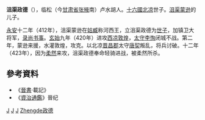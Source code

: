 '''沮渠政德'''（{{bd|4世紀||423年|catIdx=J}}），临松（今[[甘肃省|甘肃省]][[张掖|张掖]]南）卢水胡人。[[十六國|十六國]][[北凉|北凉]]世子。[[沮渠蒙逊|沮渠蒙逊]]的儿子。

[[永安_(北涼)|永安]]十二年（412年），沮渠蒙逊在[[姑臧|姑臧]]称河西王，立沮渠政德为[[世子|世子]]，加镇卫大将军，[[录尚书事|录尚书事]]。[[玄始|玄始]]九年（420年）进攻[[西凉|西凉]][[敦煌|敦煌]]，[[太守|太守]][[李恂|李恂]]闭城不战。第二年，蒙逊来援，水灌敦煌，攻克。以北凉[[晋昌郡|晋昌郡]]太守[[唐契|唐契]]叛乱，将兵讨破。十二年（423年），因为[[柔然|柔然]]来攻，沮渠政德奉命轻骑进战，被柔然所杀。

== 參考資料 ==
*《[[晉書|晉書]]·載記》
*《[[資治通鑑|資治通鑑]]》晉纪

[[Category:五胡十六国军事人物|J]]
[[Category:北凉|J]]
[[Category:十六国匈奴人|J]]
[[Category:沮渠姓|Zhengde政德]]